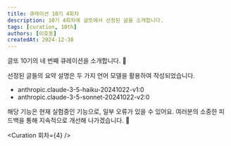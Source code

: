 ```yaml
---
title: 큐레이션 10기 4회차
description: 10기 4회차에 글또에서 선정된 글을 소개합니다.
tags: [curation, 10th]
authors: [이호동]
createdAt: 2024-12-30
---
```


<Callout type="info">

글또 10기의 네 번째 큐레이션을 소개합니다. 📣

선정된 글들의 요약 설명은 두 가지 언어 모델을 활용하여 작성되었습니다.

- anthropic.claude-3-5-haiku-20241022-v1:0
- anthropic.claude-3-5-sonnet-20241022-v2:0

해당 기능은 현재 실험중인 기능으로, 일부 오류가 있을 수 있어요. 여러분의 소중한 피드백을 통해 지속적으로 개선해 나가겠습니다. 🙏

</Callout>

<Curation 회차={4} />
